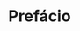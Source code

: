 :::: progress
:::: {.progress-bar style="width: 100%;"}
::::
::::

# Prefácio {.unnumbered}

```{=latex}
\begin{center}
    \listoftables  % Lista de Tabelas
    \listoffigures % Lista de Figuras
\end{center}
```

:::: progress
:::: {.progress-bar style="width: 100%;"}
::::
::::